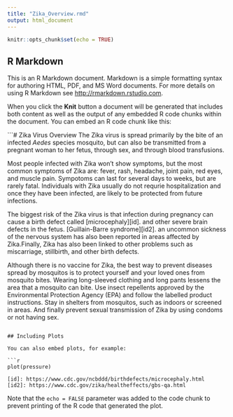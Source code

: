 ```yaml
---
title: "Zika_Overview.rmd"
output: html_document
---
```


```r
knitr::opts_chunk$set(echo = TRUE)
```

## R Markdown

This is an R Markdown document. Markdown is a simple formatting syntax for authoring HTML, PDF, and MS Word documents. For more details on using R Markdown see <http://rmarkdown.rstudio.com>.

When you click the **Knit** button a document will be generated that includes both content as well as the output of any embedded R code chunks within the document. You can embed an R code chunk like this:

```# Zika Virus Overview
  The Zika virus is spread primarily by the bite of an infected *Aedes* species mosquito, but can also be transmitted from a pregnant woman to her fetus, through sex, and through blood transfusions. 
  
  Most people infected with Zika won't show symptoms, but the most common symptoms of Zika are: fever, rash, headache, joint pain, red eyes, and muscle pain. Sympotoms can last for several days to weeks, but are rarely fatal. Individuals with Zika usually do not requrie hospitalization and once they have been infected, are likely to be protected from future infections. 
  
  The biggest risk of the Zika virus is that infection during pregnancy can cause a birth defect called [microcephaly][id]. and other severe brain defects in the fetus. [Guillain-Barre syndrome][id2]. an uncommon sickness of the nervous system has also been reported in areas affected by Zika.Finally, Zika has also been linked to other problems such as miscarriage, stillbirth, and other birth defects. 
  
  Although there is no vaccine for Zika, the best way to prevent diseases spread by mosquitos is to protect yourself and your loved ones from mosquito bites. Wearing long-sleeved clothing and long pants lessens the area that a mosquito can bite. Use insect repellents approved by the Environmental Protection Agency (EPA) and follow the labelled product instructions. Stay in shelters from mosquitos, such as indoors or screened in areas. And finally prevent sexual transmission of Zika by using condoms or not having sex.  
```

## Including Plots

You can also embed plots, for example:

```r
plot(pressure)

[id]: https://www.cdc.gov/ncbddd/birthdefects/microcephaly.html
[id2]: https://www.cdc.gov/zika/healtheffects/gbs-qa.html
```

Note that the `echo = FALSE` parameter was added to the code chunk to prevent printing of the R code that generated the plot.
